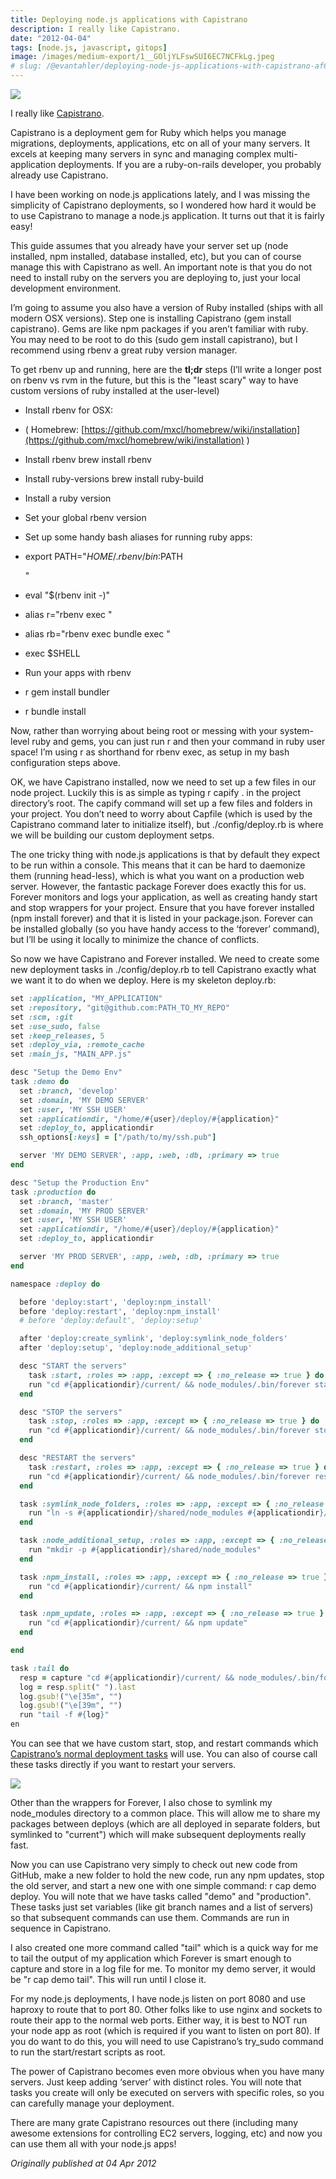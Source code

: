 ```yaml
---
title: Deploying node.js applications with Capistrano
description: I really like Capistrano.
date: "2012-04-04"
tags: [node.js, javascript, gitops]
image: /images/medium-export/1__GOljYLFswSUI6EC7NCFkLg.jpeg
# slug: /@evantahler/deploying-node-js-applications-with-capistrano-af675cdaa7c6
---
```


![](/images/medium-export/1__GOljYLFswSUI6EC7NCFkLg.jpeg)

I really like [Capistrano](https://github.com/capistrano/capistrano).

Capistrano is a deployment gem for Ruby which helps you manage migrations, deployments, applications, etc on all of your many servers. It excels at keeping many servers in sync and managing complex multi-application deployments. If you are a ruby-on-rails developer, you probably already use Capistrano.

I have been working on node.js applications lately, and I was missing the simplicity of Capistrano deployments, so I wondered how hard it would be to use Capistrano to manage a node.js application. It turns out that it is fairly easy!

This guide assumes that you already have your server set up (node installed, npm installed, database installed, etc), but you can of course manage this with Capistrano as well. An important note is that you do not need to install ruby on the servers you are deploying to, just your local development environment.

I’m going to assume you also have a version of Ruby installed (ships with all modern OSX versions). Step one is installing Capistrano (gem install capistrano). Gems are like npm packages if you aren’t familiar with ruby. You may need to be root to do this (sudo gem install capistrano), but I recommend using rbenv a great ruby version manager.

To get rbenv up and running, here are the **tl;dr** steps (I’ll write a longer post on rbenv vs rvm in the future, but this is the "least scary" way to have custom versions of ruby installed at the user-level)

- Install rbenv for OSX:
- ( Homebrew: [https://github.com/mxcl/homebrew/wiki/installation](https://github.com/mxcl/homebrew/wiki/installation) )
- Install rbenv brew install rbenv
- Install ruby-versions brew install ruby-build
- Install a ruby version
- Set your global rbenv version
- Set up some handy bash aliases for running ruby apps:
- export PATH="$HOME/.rbenv/bin:$PATH

  "

- eval "$(rbenv init -)"
- alias r="rbenv exec "
- alias rb="rbenv exec bundle exec "
- exec $SHELL
- Run your apps with rbenv
- r gem install bundler
- r bundle install

Now, rather than worrying about being root or messing with your system-level ruby and gems, you can just run r and then your command in ruby user space! I’m using r as shorthand for rbenv exec, as setup in my bash configuration steps above.

OK, we have Capistrano installed, now we need to set up a few files in our node project. Luckily this is as simple as typing r capify . in the project directory’s root. The capify command will set up a few files and folders in your project. You don’t need to worry about Capfile (which is used by the Capistrano command later to initialize itself), but ./config/deploy.rb is where we will be building our custom deployment setps.

The one tricky thing with node.js applications is that by default they expect to be run within a console. This means that it can be hard to daemonize them (running head-less), which is what you want on a production web server. However, the fantastic package Forever does exactly this for us. Forever monitors and logs your application, as well as creating handy start and stop wrappers for your project. Ensure that you have forever installed (npm install forever) and that it is listed in your package.json. Forever can be installed globally (so you have handy access to the ‘forever’ command), but I’ll be using it locally to minimize the chance of conflicts.

So now we have Capistrano and Forever installed. We need to create some new deployment tasks in ./config/deploy.rb to tell Capistrano exactly what we want it to do when we deploy. Here is my skeleton deploy.rb:

```ruby
set :application, "MY_APPLICATION"
set :repository, "git@github.com:PATH_TO_MY_REPO"
set :scm, :git
set :use_sudo, false
set :keep_releases, 5
set :deploy_via, :remote_cache
set :main_js, "MAIN_APP.js"

desc "Setup the Demo Env"
task :demo do
  set :branch, 'develop'
  set :domain, 'MY DEMO SERVER'
  set :user, 'MY SSH USER'
  set :applicationdir, "/home/#{user}/deploy/#{application}"
  set :deploy_to, applicationdir
  ssh_options[:keys] = ["/path/to/my/ssh.pub"]

  server 'MY DEMO SERVER', :app, :web, :db, :primary => true
end

desc "Setup the Production Env"
task :production do
  set :branch, 'master'
  set :domain, 'MY PROD SERVER'
  set :user, 'MY SSH USER'
  set :applicationdir, "/home/#{user}/deploy/#{application}"
  set :deploy_to, applicationdir

  server 'MY PROD SERVER', :app, :web, :db, :primary => true
end

namespace :deploy do

  before 'deploy:start', 'deploy:npm_install'
  before 'deploy:restart', 'deploy:npm_install'
  # before 'deploy:default', 'deploy:setup'

  after 'deploy:create_symlink', 'deploy:symlink_node_folders'
  after 'deploy:setup', 'deploy:node_additional_setup'

  desc "START the servers"
    task :start, :roles => :app, :except => { :no_release => true } do
    run "cd #{applicationdir}/current/ && node_modules/.bin/forever start #{main_js}"
  end

  desc "STOP the servers"
    task :stop, :roles => :app, :except => { :no_release => true } do
    run "cd #{applicationdir}/current/ && node_modules/.bin/forever stop #{main_js}"
  end

  desc "RESTART the servers"
    task :restart, :roles => :app, :except => { :no_release => true } do
    run "cd #{applicationdir}/current/ && node_modules/.bin/forever restart #{main_js}"
  end

  task :symlink_node_folders, :roles => :app, :except => { :no_release => true } do
    run "ln -s #{applicationdir}/shared/node_modules #{applicationdir}/current/node_modules"
  end

  task :node_additional_setup, :roles => :app, :except => { :no_release => true } do
    run "mkdir -p #{applicationdir}/shared/node_modules"
  end

  task :npm_install, :roles => :app, :except => { :no_release => true } do
    run "cd #{applicationdir}/current/ && npm install"
  end

  task :npm_update, :roles => :app, :except => { :no_release => true } do
    run "cd #{applicationdir}/current/ && npm update"
  end

end

task :tail do
  resp = capture "cd #{applicationdir}/current/ && node_modules/.bin/forever logs | grep #{main_js}"
  log = resp.split(" ").last
  log.gsub!("\e[35m", "")
  log.gsub!("\e[39m", "")
  run "tail -f #{log}"
en
```

You can see that we have custom start, stop, and restart commands which [Capistrano’s normal deployment tasks](https://github.com/capistrano/capistrano/wiki/2.x-Default-Deployment-Behaviour) will use. You can also of course call these tasks directly if you want to restart your servers.

![](/images/medium-export/0__qhxMTgdQNu__h9Icv.jpg)

Other than the wrappers for Forever, I also chose to symlink my node_modules directory to a common place. This will allow me to share my packages between deploys (which are all deployed in separate folders, but symlinked to "current") which will make subsequent deployments really fast.

Now you can use Capistrano very simply to check out new code from GitHub, make a new folder to hold the new code, run any npm updates, stop the old server, and start a new one with one simple command: r cap demo deploy. You will note that we have tasks called "demo" and "production". These tasks just set variables (like git branch names and a list of servers) so that subsequent commands can use them. Commands are run in sequence in Capistrano.

I also created one more command called "tail" which is a quick way for me to tail the output of my application which Forever is smart enough to capture and store in a log file for me. To monitor my demo server, it would be "r cap demo tail". This will run until I close it.

For my node.js deployments, I have node.js listen on port 8080 and use haproxy to route that to port 80. Other folks like to use nginx and sockets to route their app to the normal web ports. Either way, it is best to NOT run your node app as root (which is required if you want to listen on port 80). If you do want to do this, you will need to use Capistrano’s try_sudo command to run the start/restart scripts as root.

The power of Capistrano becomes even more obvious when you have many servers. Just keep adding ‘server’ with distinct roles. You will note that tasks you create will only be executed on servers with specific roles, so you can carefully manage your deployment.

There are many grate Capistrano resources out there (including many awesome extensions for controlling EC2 servers, logging, etc) and now you can use them all with your node.js apps!

_Originally published at 04 Apr 2012_
